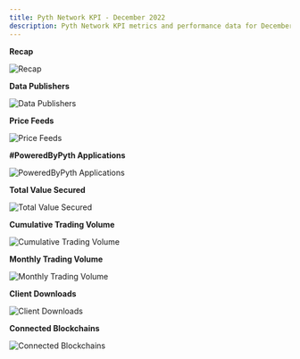 ```yaml
---
title: Pyth Network KPI - December 2022
description: Pyth Network KPI metrics and performance data for December 2022.
---
```


**Recap**

![Recap](/images/kpi/december-22/End%20of%20Month%20_%20December-22%20.jpg)

**Data Publishers**

![Data Publishers](/images/kpi/december-22/Publisher%20Growth%20December.png)

**Price Feeds**

![Price Feeds](/images/kpi/december-22/Price%20Feeds%20December.png)

**#PoweredByPyth Applications**

![PoweredByPyth Applications](/images/kpi/december-22/Apps%20Integrations%20December.png)

**Total Value Secured**

![Total Value Secured](/images/kpi/december-22/December%20dApps%20TVS-1.png)

**Cumulative Trading Volume**

![Cumulative Trading Volume](/images/kpi/december-22/Cumulative%20Traded%20Volume%20December.png)

**Monthly Trading Volume**

![Monthly Trading Volume](/images/kpi/december-22/December%20Trading%20Volume%20v2.png)

**Client Downloads**

![Client Downloads](/images/kpi/december-22/Client%20Downloads%20Cumulative%20December.png)

**Connected Blockchains**

![Connected Blockchains](/images/kpi/december-22/Connected%20Blockchains%20December.png)

